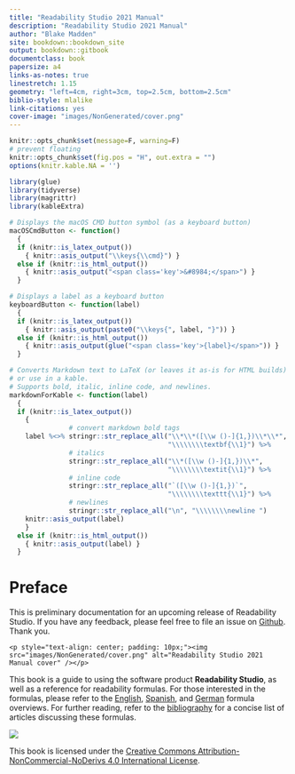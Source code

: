 --- 
title: "Readability Studio 2021 Manual"
description: "Readability Studio 2021 Manual"
author: "Blake Madden"
site: bookdown::bookdown_site
output: bookdown::gitbook
documentclass: book
papersize: a4
links-as-notes: true
linestretch: 1.15
geometry: "left=4cm, right=3cm, top=2.5cm, bottom=2.5cm"
biblio-style: mlalike
link-citations: yes
cover-image: "images/NonGenerated/cover.png"
---

```{r, include=FALSE}
knitr::opts_chunk$set(message=F, warning=F)
# prevent floating
knitr::opts_chunk$set(fig.pos = "H", out.extra = "")
options(knitr.kable.NA = '')

library(glue)
library(tidyverse)
library(magrittr)
library(kableExtra)

# Displays the macOS CMD button symbol (as a keyboard button)
macOSCmdButton <- function()
  {
  if (knitr::is_latex_output())
    { knitr::asis_output("\\keys{\\cmd}") }
  else if (knitr::is_html_output())
    { knitr::asis_output("<span class='key'>&#8984;</span>") }
  }

# Displays a label as a keyboard button
keyboardButton <- function(label)
  {
  if (knitr::is_latex_output())
    { knitr::asis_output(paste0("\\keys{", label, "}")) }
  else if (knitr::is_html_output())
    { knitr::asis_output(glue("<span class='key'>{label}</span>")) }
  }

# Converts Markdown text to LaTeX (or leaves it as-is for HTML builds)
# or use in a kable.
# Supports bold, italic, inline code, and newlines.
markdownForKable <- function(label)
  {
  if (knitr::is_latex_output())
    {
               # convert markdown bold tags
    label %<>% stringr::str_replace_all("\\*\\*([\\w ()-]{1,})\\*\\*",
                                        "\\\\\\\\textbf{\\1}") %>%
               # italics
               stringr::str_replace_all("\\*([\\w ()-]{1,})\\*",
                                        "\\\\\\\\textit{\\1}") %>%
               # inline code
               stringr::str_replace_all("`([\\w ()-]{1,})`",
                                        "\\\\\\\\texttt{\\1}") %>%
               # newlines
               stringr::str_replace_all("\n", "\\\\\\\\newline ")
    knitr::asis_output(label)
    }
  else if (knitr::is_html_output())
    { knitr::asis_output(label) }
  }
```

# Preface {#cover .unnumbered}

::: {.note}

This is preliminary documentation for an upcoming release of Readability Studio. If you have any feedback, please feel free to file an issue on [Github](https://github.com/Blake-Madden/ReadabilityStudioDocs). Thank you.
:::

```{asis, echo=!knitr::is_latex_output()}
<p style="text-align: center; padding: 10px;"><img src="images/NonGenerated/cover.png" alt="Readability Studio 2021 Manual cover" /></p>
```

This book is a guide to using the software product **Readability Studio**, as well as a reference for readability formulas. For those interested in the formulas, please refer to the [English](#english-readability-tests), [Spanish](#spanish-readability-tests), and [German](#german-readability-tests) formula overviews. For further reading, refer to the [bibliography](#bibliography) for a concise list of articles discussing these formulas.

![](images/NonGenerated/CC_BY-NC-ND.png)

This book is licensed under the [Creative Commons Attribution-NonCommercial-NoDerivs 4.0 International License](https://creativecommons.org/licenses/by-nc-nd/4.0/).
